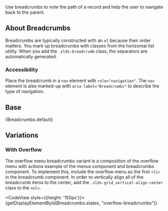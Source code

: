 
<div className="doc lead">
  Use breadcrumbs to note the path of a record and help the user to navigate back to the parent.
</div>

## About Breadcrumbs

Breadcrumbs are typically constructed with an `ol` because their order matters. You mark up breadcrumbs with classes from the horizontal list utility. When you add the `.slds-breadcrumb` class, the separators are automatically generated.

### Accessibility

Place the breadcrumb in a <code className="doc">nav</code> element with <code className="doc">role="navigation"</code>. The <code className="doc">nav</code> element is also marked-up with <code className="doc">aria-label="Breadcrumbs"</code> to describe the type of navigation.

## Base

<CodeView>
  {Breadcrumbs.default}
</CodeView>

## Variations

### With Overflow

The overflow menu breadcrumbs variant is a composition of the overflow menu with actions example of the menus component and breadcrumbs component. To implement this, include the overflow menu as the first `<li>` in the breadcrumb component. In order to vertically align all of the breadcrumb items to the center, add the `.slds-grid_vertical-align-center` class to the `<ol>`.

<CodeView style={{height: '150px'}}>
  {getDisplayElementById(Breadcrumbs.states, "overflow-breadcrumbs")}
</CodeView>
